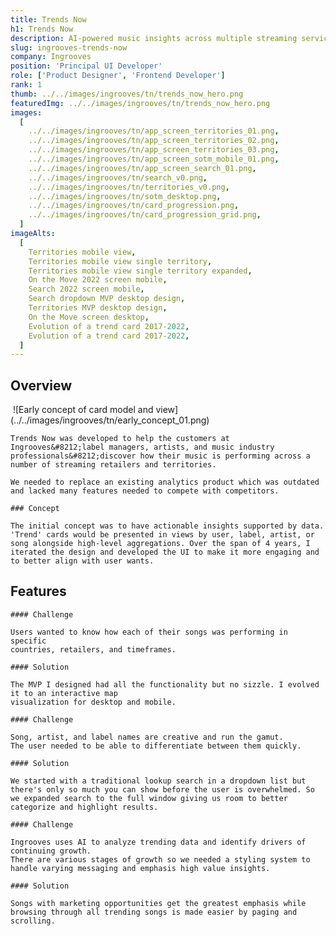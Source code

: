```yaml
---
title: Trends Now
h1: Trends Now
description: AI-powered music insights across multiple streaming services
slug: ingrooves-trends-now
company: Ingrooves
position: 'Principal UI Developer'
role: ['Product Designer', 'Frontend Developer']
rank: 1
thumb: ../../images/ingrooves/tn/trends_now_hero.png
featuredImg: ../../images/ingrooves/tn/trends_now_hero.png
images:
  [
    ../../images/ingrooves/tn/app_screen_territories_01.png,
    ../../images/ingrooves/tn/app_screen_territories_02.png,
    ../../images/ingrooves/tn/app_screen_territories_03.png,
    ../../images/ingrooves/tn/app_screen_sotm_mobile_01.png,
    ../../images/ingrooves/tn/app_screen_search_01.png,
    ../../images/ingrooves/tn/search_v0.png,
    ../../images/ingrooves/tn/territories_v0.png,
    ../../images/ingrooves/tn/sotm_desktop.png,
    ../../images/ingrooves/tn/card_progression.png,
    ../../images/ingrooves/tn/card_progression_grid.png,
  ]
imageAlts:
  [
    Territories mobile view,
    Territories mobile view single territory,
    Territories mobile view single territory expanded,
    On the Move 2022 screen mobile,
    Search 2022 screen mobile,
    Search dropdown MVP desktop design,
    Territories MVP desktop design,
    On the Move screen desktop,
    Evolution of a trend card 2017-2022,
    Evolution of a trend card 2017-2022,
  ]
---
```



## Overview

<Grid lgrows={2} lgcolumns={2} mdrows={3} mdcolumns={1} className="rows-auto cols-60-40 no-figure-margins no-row-gaps">
  <div className="gridarea-2">
    <Image
      caption="Early concept of card model and view"
      includeShadow
      showCaption
    >
      ![Early concept of card model and
      view](../../images/ingrooves/tn/early_concept_01.png)
    </Image>
  </div>

  <div className="gridarea-1">

    Trends Now was developed to help the customers at Ingrooves&#8212;label managers, artists, and music industry
    professionals&#8212;discover how their music is performing across a number of streaming retailers and territories.

    We needed to replace an existing analytics product which was outdated and lacked many features needed to compete with competitors.

  </div>

</Grid>

<Concept id="progression">

    ### Concept

    The initial concept was to have actionable insights supported by data. 'Trend' cards would be presented in views by user, label, artist, or song alongside high-level aggregations. Over the span of 4 years, I iterated the design and developed the UI to make it more engaging and to better align with user wants.

</Concept>

## Features

<Territories id="territories">

    #### Challenge

    Users wanted to know how each of their songs was performing in specific
    countries, retailers, and timeframes.

    #### Solution

    The MVP I designed had all the functionality but no sizzle. I evolved it to an interactive map
    visualization for desktop and mobile.

</Territories>

<Search id="search">

    #### Challenge

    Song, artist, and label names are creative and run the gamut.
    The user needed to be able to differentiate between them quickly.

    #### Solution

    We started with a traditional lookup search in a dropdown list but there's only so much you can show before the user is overwhelmed. So we expanded search to the full window giving us room to better categorize and highlight results.

</Search>

<OnTheMove id="sotm">

    #### Challenge

    Ingrooves uses AI to analyze trending data and identify drivers of continuing growth.
    There are various stages of growth so we needed a styling system to handle varying messaging and emphasis high value insights.

    #### Solution

    Songs with marketing opportunities get the greatest emphasis while browsing through all trending songs is made easier by paging and scrolling.

</OnTheMove>
